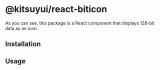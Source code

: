 # @kitsuyui/react-biticon



<Meta title="Base/Biticon/Introduction" />
<Canvas of={DetailedStories.Default} />

As you can see, this package is a React component that displays 128-bit data as an icon.

## Installation

## Usage
